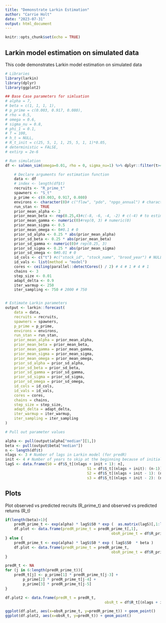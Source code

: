 ```yaml
---
title: "Demonstrate Larkin Estimation"
author: "Carrie Holt"
date: "2023-07-31"
output: html_document
---
```


```r
knitr::opts_chunk$set(echo = TRUE)
```

## Larkin model estimation on simulated data

This code demonstrates Larkin model estimation on simulated data

```r
# Libraries
library(larkin)
library(dplyr)
library(ggplot2)

## Base Case parameters for simluation
# alpha = 7,
# beta = c(1, 1, 1, 1),
# p_prime = c(0.003, 0.917, 0.080),
# rho = 0.5,
# omega = 0.6,
# sigma_nu = 0.8,
# phi_1 = 0.1,
# T = 100,
# h_t = NULL,
# R_t_init = c(25, 5, 1, 1, 25, 5, 1, 1)*0.05,
# deterministic = FALSE,
# extirp = 2e-6

# Run simulation
df <- salmon_sim(omega=0.01, rho = 0, sigma_nu=1) %>% dplyr::filter(t>4)

	# Declare arguments for estimation function
	data <- df
	# index <- length(df$t)
	recruits <- "R_prime_t"
	spawners <- "S_t"
	p_prime <- c(0.003, 0.917, 0.080)
	environs <- character(0)# c("flow", "pdo", "npgo_annual") # character(0)
	run_stan <- TRUE
	prior_mean_alpha <- 2
	prior_mean_beta <- rep(0.25,4)#c(-8, -6, -4, -2) # c(-4) # to estimate Ricker, put only 1 value here
	prior_mean_gamma <- numeric(0)#rep(0, 3) # numeric(0)
	prior_mean_sigma <- 0.5
	prior_mean_omega <- 0#0.1 # 0
	prior_sd_alpha <- 0.25 * abs(prior_mean_alpha)
	prior_sd_beta <- 0.25 * abs(prior_mean_beta)
	prior_sd_gamma <- numeric(0)# rep(0.25, 3)
	prior_sd_sigma <- 0.25 * abs(prior_mean_sigma)
	prior_sd_omega <- 0#0.01 # 0
	id_cols <- c("t") #c("stock_id", "stock_name", "brood_year") # NULL
	id_vals <- list(method = "model")
	cores <- ceiling(parallel::detectCores() / 2) # 4 # 1 # 4 # 1
	chains <- 3
	step_size <- 0.01
	adapt_delta <- 0.9
	iter_warmup <- 250
	iter_sampling <- 750 # 2000 # 750


# Estimate Larkin parameters
output <- larkin::forecast(
	data = data,
	recruits = recruits,
	spawners = spawners,
	p_prime = p_prime,
	environs = environs,
	run_stan = run_stan,
	prior_mean_alpha = prior_mean_alpha,
	prior_mean_beta = prior_mean_beta,
	prior_mean_gamma = prior_mean_gamma,
	prior_mean_sigma = prior_mean_sigma,
	prior_mean_omega = prior_mean_omega,
	prior_sd_alpha = prior_sd_alpha,
	prior_sd_beta = prior_sd_beta,
	prior_sd_gamma = prior_sd_gamma,
	prior_sd_sigma = prior_sd_sigma,
	prior_sd_omega = prior_sd_omega,
	id_cols = id_cols,
	id_vals = id_vals,
	cores = cores,
	chains = chains,
	step_size = step_size,
	adapt_delta = adapt_delta,
	iter_warmup = iter_warmup,
	iter_sampling = iter_sampling
)

# Pull out parameter values

alpha <- pull(output$alpha["median"][1,])
beta <- pull(output$beta["median"])
n <- length(df$t)
nlags <- 3 # Number of lags in Larkin model (for predR)
init <- 4 # Number of years to skip at the beginning because of initialization
lagS <- data.frame(S0 = df$S_t[(nlags + init + 1): n],
									 S1 = df$S_t[(nlags + init): (n-1)],
									 S2 = df$S_t[(nlags + init - 1): (n-2)],
									 s3 = df$S_t[(nlags + init - 2): (n-3)])


```

## Plots

Plot observed vs predicted recruits (R_prime_t) and observed vs predicted returns (R_t)

```r


if(length(beta)>1){
	predR_prime_t <- exp(alpha) * lagS$S0 * exp (  as.matrix(lagS)[,1:length(beta)]  %*% beta )
	df.plot <- data.frame(predR_prime_t = predR_prime_t[,1], 
												obsR_prime_t = df$R_prime_t[(nlags + init + 1):n])
} else {
	predR_prime_t <- exp(alpha) * lagS$S0 * exp ( lagS$S0  * beta )
	df.plot <- data.frame(predR_prime_t = predR_prime_t, 
												obsR_prime_t = df$R_prime_t[(nlags + init + 1):n])
}

predR_t <- NA
for (j in 6:length(predR_prime_t)){
	predR_t[j] <- p_prime[1] * predR_prime_t[j-3] + 
		p_prime[2] * predR_prime_t[j-4] +
		p_prime[3] * predR_prime_t[j-5]  
}

df.plot2 <- data.frame(predR_t = predR_t, 
											 obsR_t = df$R_t[(nlags + init + 1):n])

ggplot(df.plot, aes(x=obsR_prime_t, y=predR_prime_t)) + geom_point()
ggplot(df.plot2, aes(x=obsR_t, y=predR_t)) + geom_point()



```

